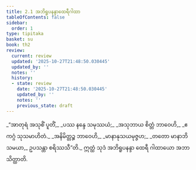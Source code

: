 ```yaml
---
title: 2.1 အဘိရူပနန္ဒာထေရီဂါထာ
tableOfContents: false
sidebar:
  order: 1
type: tipitaka
basket: su
book: th2
review:
  current: review
  updated: '2025-10-27T21:48:50.030445'
  updated_by: ''
  notes: ''
  history:
  - state: review
    date: '2025-10-27T21:48:50.030445'
    updated_by: ''
    notes: ''
    previous_state: draft
---
```



<ReviewStatus review={frontmatter.review} showDetails={true} />

<HypothesisAnnotation frontmatter={frontmatter} />

<DynamicBreadcrumb />

<Division number="19" book="th2" e="ch" v="19" p="381">

<Paragraph number="39" type="verses" book="th2">
_“အာတုရံ အသုစိံ ပူတိံ,_  
_ပဿ နန္ဒေ သမုဿယံ;_  
_အသုဘာယ စိတ္တံ ဘာဝေဟိ,_  
_ဧကဂ္ဂံ သုသမာဟိတံ._  

</Paragraph>

</Division>
<Division number="20" book="th2" e="ch" v="19" p="381">

<Paragraph number="40" type="verses" book="th2">
_အနိမိတ္တဉ္စ ဘာဝေဟိ,_  
_မာနာနုသယမုဇ္ဇဟ;_  
_တတော မာနာဘိသမယာ,_  
ဥပသန္တာ စရိဿသီ”တိ._  

</Paragraph>

<Paragraph number="41" book="th2">
ဣတ္ထံ သုဒံ အဘိရူပနန္ဒာ ထေရီ ဂါထာယော အဘာသိတ္ထာတိ.
</Paragraph>
</Division>